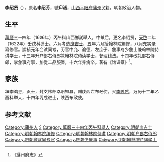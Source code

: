 '''李绍贤'''（{{bd|？||1643年||}}），原名'''李绍芳'''，號'''印渚'''，[[山西|山西]][[平阳府|平阳府]][[蒲州|蒲州]]民籍。明朝政治人物。

==生平==
[[萬曆|萬曆]]三十四年（1606年）丙午科山西鄉試舉人，中举后，更名李绍贤，[[天啓|天啓]]二年（1622年）壬戌科進士。六月考选[[庶吉士|庶吉士]]，五年六月授翰林院编修，八月充实录纂修官。崇祯元年会试同考，历官中允、谕德、左庶子、詹事府少詹士兼翰林院侍讲学士，十三年升户部右侍郎兼翰林院侍读学士，督理钱法。十四年改礼部右侍郎，掌詹事府事，加從二品服俸，十六年养病卒。著有《馆课草》<ref>《蒲州府志》</ref>。

== 家族 ==
祖李鸿恩，贡士，封文林郎洛阳知县，赠陕西左布政使。父[[李养质|李养质]]，万历十三年乙酉科举人，十四年丙戌进士，陕西布政使。

==参考文献==
{{reflist}}

{{天啓二年壬戌科殿試金榜}}

{{Authority control}}

{{DEFAULTSORT:}}
[[Category:蒲州人|Category:蒲州人]]
[[Category:李姓|S]]
[[Category:萬曆三十四年丙午科舉人|Category:萬曆三十四年丙午科舉人]]
[[Category:明朝庶吉士|Category:明朝庶吉士]]
[[Category:明朝翰林院编修|Category:明朝翰林院编修]]
[[Category:明朝翰林院侍讲|Category:明朝翰林院侍讲]]
[[Category:明朝户部右侍郎|Category:明朝户部右侍郎]]
[[Category:明朝會試同考官|Category:明朝會試同考官]]
[[Category:明朝少詹事|Category:明朝少詹事]]
[[Category:明朝翰林院侍講學士|Category:明朝翰林院侍講學士]]


{{明朝官员小作品}}